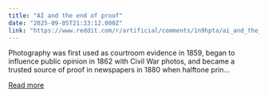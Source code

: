 ```yaml
---
title: "AI and the end of proof"
date: "2025-09-05T21:33:12.000Z"
link: "https://www.reddit.com/r/artificial/comments/1n9hpta/ai_and_the_end_of_proof/"
---
```


Photography was first used as courtroom evidence in 1859, began to influence public opinion in 1862 with Civil War photos, and became a trusted source of proof in newspapers in 1880 when halftone prin...

[Read more](https://www.reddit.com/r/artificial/comments/1n9hpta/ai_and_the_end_of_proof/)
